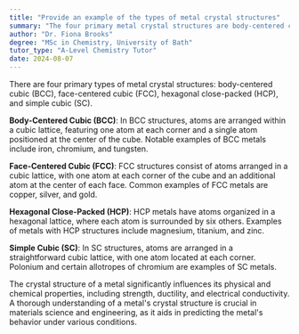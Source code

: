 ```yaml
---
title: "Provide an example of the types of metal crystal structures"
summary: "The four primary metal crystal structures are body-centered cubic, face-centered cubic, hexagonal close-packed, and simple cubic, each with distinct arrangements of atoms."
author: "Dr. Fiona Brooks"
degree: "MSc in Chemistry, University of Bath"
tutor_type: "A-Level Chemistry Tutor"
date: 2024-08-07
---
```


There are four primary types of metal crystal structures: body-centered cubic (BCC), face-centered cubic (FCC), hexagonal close-packed (HCP), and simple cubic (SC).

**Body-Centered Cubic (BCC)**: In BCC structures, atoms are arranged within a cubic lattice, featuring one atom at each corner and a single atom positioned at the center of the cube. Notable examples of BCC metals include iron, chromium, and tungsten.

**Face-Centered Cubic (FCC)**: FCC structures consist of atoms arranged in a cubic lattice, with one atom at each corner of the cube and an additional atom at the center of each face. Common examples of FCC metals are copper, silver, and gold.

**Hexagonal Close-Packed (HCP)**: HCP metals have atoms organized in a hexagonal lattice, where each atom is surrounded by six others. Examples of metals with HCP structures include magnesium, titanium, and zinc.

**Simple Cubic (SC)**: In SC structures, atoms are arranged in a straightforward cubic lattice, with one atom located at each corner. Polonium and certain allotropes of chromium are examples of SC metals.

The crystal structure of a metal significantly influences its physical and chemical properties, including strength, ductility, and electrical conductivity. A thorough understanding of a metal's crystal structure is crucial in materials science and engineering, as it aids in predicting the metal's behavior under various conditions.
    